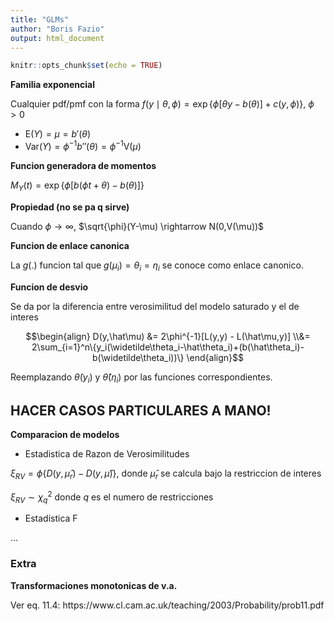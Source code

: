 ```yaml
---
title: "GLMs"
author: "Boris Fazio"
output: html_document
---
```


```r
knitr::opts_chunk$set(echo = TRUE)
```

**Familia exponencial**

Cualquier pdf/pmf con la forma $f(y\mid\theta,\phi) = \exp\{\phi[\theta y-b(\theta)] + c(y,\phi)\}$, $\phi > 0$

* $\text{E}(Y) = \mu = b'(\theta)$
* $\text{Var}(Y) = \phi^{-1}b''(\theta) = \phi^{-1}\text{V}(\mu)$

**Funcion generadora de momentos**

$M_Y(t)=\exp\{\phi[b(\phi t+\theta)-b(\theta)]\}$

**Propiedad (no se pa q sirve)**

Cuando $\phi \rightarrow \infty$, $\sqrt{\phi}(Y-\mu) \rightarrow N(0,V(\mu))$

**Funcion de enlace canonica**

La $g(.)$ funcion tal que $g(\mu_i) = \theta_i = \eta_i$ se conoce como enlace canonico.

**Funcion de desvio**

Se da por la diferencia entre verosimilitud del modelo saturado y el de interes

$$\begin{align}
D(y,\hat\mu) &= 2\phi^{-1}[L(y,y) - L(\hat\mu,y)] \\&= 2\sum_{i=1}^n\{y_i(\widetilde\theta_i-\hat\theta_i)+(b(\hat\theta_i)-b(\widetilde\theta_i))\}
\end{align}$$

Reemplazando $\widetilde\theta(y_i)$ y $\hat\theta(\eta_i)$ por las funciones correspondientes.

## HACER CASOS PARTICULARES A MANO!

**Comparacion de modelos**

* Estadistica de Razon de Verosimilitudes

$\xi_{RV} = \phi\{D(y,\hat\mu_r)-D(y,\hat\mu)\}$, donde $\hat\mu_r$ se calcula bajo la restriccion de interes

$\xi_{RV} \sim \chi^2_q$ donde $q$ es el numero de restricciones

* Estadistica F

...

### Extra

**Transformaciones monotonicas de v.a.**

Ver eq. 11.4: https://www.cl.cam.ac.uk/teaching/2003/Probability/prob11.pdf
